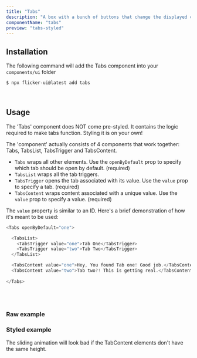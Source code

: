 ```yaml
---
title: "Tabs"
description: "A box with a bunch of buttons that change the displayed content when clicked."
componentName: "tabs"
preview: "tabs-styled"
---
```



## Installation

The following command will add the Tabs component into your `components/ui` folder

```bash
$ npx flicker-ui@latest add tabs
```

<br />

## Usage

<Note>The 'Tabs' component does NOT come pre-styled. It contains the logic required to make tabs function. Styling it is on your own!</Note>

The 'component' actually consists of 4 components that work together: Tabs, TabsList, TabsTrigger and TabsContent.
- `Tabs` wraps all other elements. Use the `openByDefault` prop to specify which tab should be open by default. (required)
- `TabsList` wraps all the tab triggers.
- `TabsTrigger` opens the tab associated with its value. Use the `value` prop to specify a tab. (required)
- `TabsContent` wraps content associated with a unique value. Use the `value` prop to specify a value. (required)

The `value` property is similar to an ID.
 Here's a brief demonstration of how it's meant to be used:
```js
<Tabs openByDefault="one">

  <TabsList>
    <TabsTrigger value="one">Tab One</TabsTrigger>
    <TabsTrigger value="two">Tab Two</TabsTrigger>
  </TabsList>

  <TabsContent value="one">Hey, You found Tab one! Good job.</TabsContent>
  <TabsContent value="two">Tab two?! This is getting real.</TabsContent>
      
</Tabs>
```

<br />
<br />

### Raw example

<PreviewBox className="mb-12" component="tabs-default"/>

### Styled example

<PreviewBox className="mb-12" component="tabs-styled"/>

<Note>The sliding animation will look bad if the TabContent elements don't have the same height.</Note>
